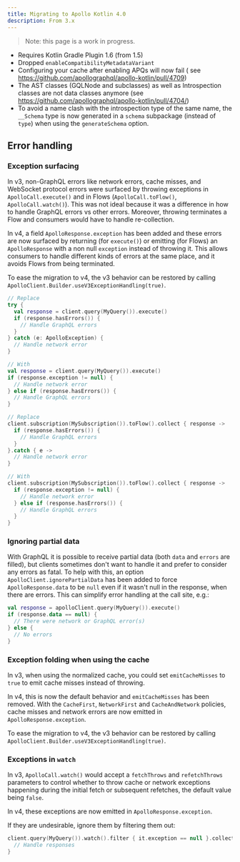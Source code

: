 ```yaml
---
title: Migrating to Apollo Kotlin 4.0
description: From 3.x
---
```


> Note: this page is a work in progress.

* Requires Kotlin Gradle Plugin 1.6 (from 1.5)
* Dropped `enableCompatibilityMetadataVariant`
* Configuring your cache after enabling APQs will now fail (
  see https://github.com/apollographql/apollo-kotlin/pull/4709)
* The AST classes (GQLNode and subclasses) as well as Introspection classes are not data classes anymore (see https://github.com/apollographql/apollo-kotlin/pull/4704/)
* To avoid a name clash with the introspection type of the same name, the `__Schema` type is now generated in a `schema`
  subpackage (instead of `type`) when using the `generateSchema` option.

## Error handling

### Exception surfacing

In v3, non-GraphQL errors like network errors, cache misses, and WebSocket protocol errors were surfaced by throwing exceptions in `ApolloCall.execute()` and in Flows (`ApolloCall.toFlow()`, `ApolloCall.watch()`). This was not ideal because it was a difference in how to handle GraphQL errors vs other errors. Moreover, throwing terminates a Flow and consumers would have to handle re-collection.

In v4, a field `ApolloResponse.exception` has been added and these errors are now surfaced by returning (for `execute()`) or emitting (for Flows) an `ApolloResponse` with a non null `exception` instead of throwing it. This allows consumers to handle different kinds of errors at the same place, and it avoids Flows from being terminated. 

To ease the migration to v4, the v3 behavior can be restored by calling `ApolloClient.Builder.useV3ExceptionHandling(true)`.

```kotlin
// Replace
try {
  val response = client.query(MyQuery()).execute()
  if (response.hasErrors()) {
    // Handle GraphQL errors
  }
} catch (e: ApolloException) {
  // Handle network error
}

// With
val response = client.query(MyQuery()).execute()
if (response.exception != null) {
  // Handle network error
} else if (response.hasErrors()) {
  // Handle GraphQL errors
}

// Replace
client.subscription(MySubscription()).toFlow().collect { response ->
  if (response.hasErrors()) {
    // Handle GraphQL errors
  }
}.catch { e ->
  // Handle network error
}

// With
client.subscription(MySubscription()).toFlow().collect { response ->
  if (response.exception != null) {
    // Handle network error
  } else if (response.hasErrors()) {
    // Handle GraphQL errors
  }
}
```

### Ignoring partial data

With GraphQL it is possible to receive partial data (both `data` and `errors` are filled), but clients sometimes don't want to handle it and prefer to consider any errors as fatal. To help with this, an option `ApolloClient.ignorePartialData` has been added to force `ApolloResponse.data` to be `null` even if it wasn't null in the response, when there are errors. This can simplify error handling at the call site, e.g.:

```kotlin
val response = apolloClient.query(MyQuery()).execute()
if (response.data == null) {
  // There were network or GraphQL error(s)
} else {
  // No errors
}
```

### Exception folding when using the cache

In v3, when using the normalized cache, you could set `emitCacheMisses` to `true` to emit cache misses instead of throwing.

In v4, this is now the default behavior and `emitCacheMisses` has been removed. 
With the `CacheFirst`, `NetworkFirst` and `CacheAndNetwork` policies, cache misses and network errors are now emitted in `ApolloResponse.exception`.

To ease the migration to v4, the v3 behavior can be restored by calling `ApolloClient.Builder.useV3ExceptionHandling(true)`.

### Exceptions in `watch`

In v3, `ApolloCall.watch()` would accept a `fetchThrows` and `refetchThrows` parameters to control whether to throw cache or network exceptions happening during the initial fetch or subsequent refetches, the default value being `false`.

In v4, these exceptions are now emitted in `ApolloResponse.exception`.

If they are undesirable, ignore them by filtering them out:

```kotlin   
client.query(MyQuery()).watch().filter { it.exception == null }.collect { response ->
  // Handle responses
}
```

